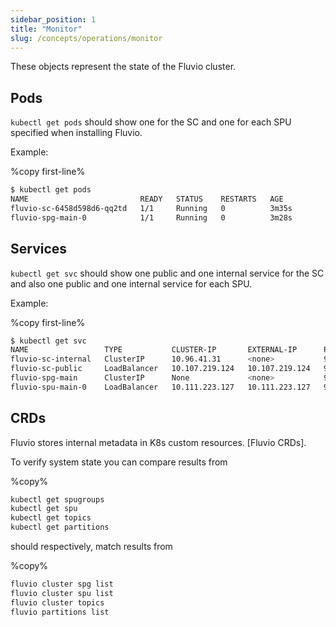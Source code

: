 ```yaml
---
sidebar_position: 1
title: "Monitor"
slug: /concepts/operations/monitor
---
```


These objects represent the state of the Fluvio cluster.

## Pods
`kubectl get pods` should show one for the SC and one for each SPU specified when installing Fluvio.

Example:

%copy first-line%
```bash
$ kubectl get pods
NAME                         READY   STATUS    RESTARTS   AGE
fluvio-sc-6458d598d6-qq2td   1/1     Running   0          3m35s
fluvio-spg-main-0            1/1     Running   0          3m28s
```

## Services
`kubectl get svc` should show one public and one internal service for the SC and also one public and one internal service for each SPU.

Example:

%copy first-line%
```bash
$ kubectl get svc
NAME                 TYPE           CLUSTER-IP       EXTERNAL-IP      PORT(S)             AGE
fluvio-sc-internal   ClusterIP      10.96.41.31      <none>           9004/TCP            4m18s
fluvio-sc-public     LoadBalancer   10.107.219.124   10.107.219.124   9003:30947/TCP      4m18s
fluvio-spg-main      ClusterIP      None             <none>           9005/TCP,9006/TCP   4m11s
fluvio-spu-main-0    LoadBalancer   10.111.223.127   10.111.223.127   9005:30023/TCP      4m11s
```

## CRDs
Fluvio stores internal metadata in K8s custom resources. [Fluvio CRDs].

To verify system state you can compare results from

%copy%
```bash
kubectl get spugroups
kubectl get spu
kubectl get topics
kubectl get partitions
```

should respectively, match results from

%copy%
```bash
fluvio cluster spg list
fluvio cluster spu list
fluvio cluster topics
fluvio partitions list
```
